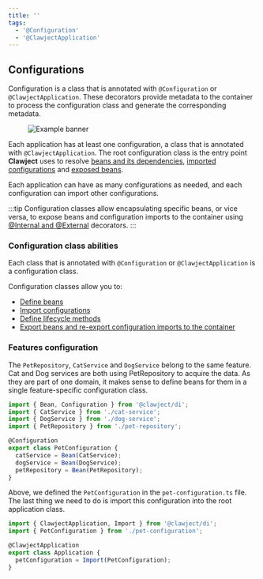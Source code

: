 ```yaml
---
title: ''
tags:
  - '@Configuration'
  - '@ClawjectApplication'
---
```


## Configurations
Configuration is a class that is annotated with `@Configuration` or `@ClawjectApplication`.
These decorators provide metadata to the container to process the configuration class and generate the corresponding metadata.

<figure>
  <img
    src={require('/img/docs-config-tree.png').default}
    style={{ maxHeight: '450px' }}
    alt="Example banner"
  />
</figure>

Each application has at least one configuration, a class that is annotated with `@ClawjectApplication`.
The root configuration class is the entry point **Clawject** uses to resolve
[beans and its dependencies](/docs/overview/bean.mdx#bean-dependencies),
[imported configurations](/docs/overview/import.mdx)
and [exposed beans](/docs/overview/expose-beans.mdx).

Each application can have as many configurations as needed, and each configuration can import other configurations.

:::tip
Configuration classes allow encapsulating specific beans, or vice versa,
to expose beans and configuration imports to the container using [@Internal and @External](/docs/overview/internal-external.mdx) decorators.
:::

###  Configuration class abilities

Each class that is annotated with `@Configuration` or `@ClawjectApplication` is a configuration class.

Configuration classes allow you to:
- [Define beans](/docs/overview/bean.mdx)
- [Import configurations](/docs/overview/import.mdx)
- [Define lifecycle methods](/docs/overview/lifecycle.mdx)
- [Export beans and re-export configuration imports to the container](/docs/overview/internal-external.mdx)

### Features configuration

The `PetRepository`, `CatService` and `DogService` belong to the same feature.
Cat and Dog services are both using PetRepository to acquire the data.
As they are part of one domain, it makes sense to define beans for them in a single feature-specific configuration class.

```typescript title="pet-configuration.ts"
import { Bean, Configuration } from '@clawject/di';
import { CatService } from './cat-service';
import { DogService } from './dog-service';
import { PetRepository } from './pet-repository';

@Configuration
export class PetConfiguration {
  catService = Bean(CatService);
  dogService = Bean(DogService);
  petRepository = Bean(PetRepository);
}
```

Above, we defined the `PetConfiguration` in the `pet-configuration.ts` file.
The last thing we need to do is import this configuration into the root application class.

```typescript title="application.ts"
import { ClawjectApplication, Import } from '@clawject/di';
import { PetConfiguration } from './pet-configuration';

@ClawjectApplication
export class Application {
  petConfiguration = Import(PetConfiguration);
}
```
